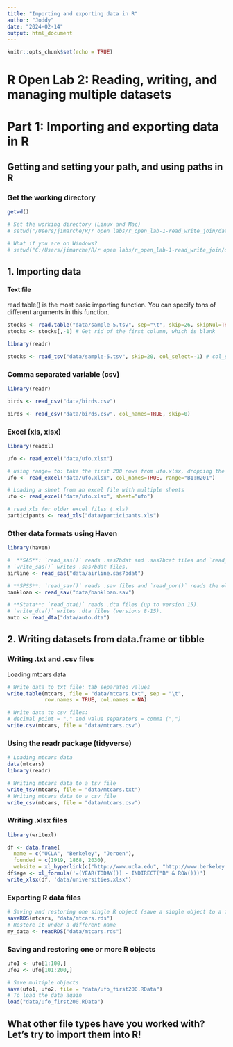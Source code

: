 ```yaml
---
title: "Importing and exporting data in R"
author: "Joddy"
date: "2024-02-14"
output: html_document
---
```


```r
knitr::opts_chunk$set(echo = TRUE)
```

# R Open Lab 2: Reading, writing, and managing multiple datasets

# Part 1: Importing and exporting data in R

## Getting and setting your path, and using paths in R

### Get the working directory
```r
getwd()

# Set the working directory (Linux and Mac)
# setwd("/Users/jimarche/R/r open labs/r_open_lab-1-read_write_join/data")

# What if you are on Windows?
# setwd("C:/Users/jimarche/R/r open labs/r_open_lab-1-read_write_join/data")
```

## 1. Importing data

#### Text file
read.table() is the most basic importing function. You can specify tons of different arguments in this function.

```r
stocks <- read.table("data/sample-5.tsv", sep="\t", skip=26, skipNul=TRUE, header=TRUE)
stocks <- stocks[,-1] # Get rid of the first column, which is blank

library(readr)

stocks <- read_tsv("data/sample-5.tsv", skip=20, col_select=-1) # col_select lets us delete column 1 in the read function
```

### Comma separated variable (csv)
```r
library(readr)

birds <- read_csv("data/birds.csv")

birds <- read_csv("data/birds.csv", col_names=TRUE, skip=0)
```

### Excel (xls, xlsx)
```r
library(readxl)

ufo <- read_excel("data/ufo.xlsx")

# using range= to: take the first 200 rows from ufo.xlsx, dropping the last 3 columns 
ufo <- read_excel("data/ufo.xlsx", col_names=TRUE, range="B1:H201")

# Loading a sheet from an excel file with multiple sheets
ufo <- read_excel("data/ufo.xlsx", sheet="ufo")

# read_xls for older excel files (.xls)
participants <- read_xls("data/participants.xls")
```

### Other data formats using Haven
```r
library(haven)

#  **SAS**: `read_sas()` reads .sas7bdat and .sas7bcat files and `read_xpt()` reads SAS transport files (version 5 and version 8).
# `write_sas()` writes .sas7bdat files.
airline <- read_sas("data/airline.sas7bdat")

# **SPSS**: `read_sav()` reads .sav files and `read_por()` reads the older .por files. `write_sav()` writes .sav files.
bankloan <- read_sav("data/bankloan.sav")

# **Stata**: `read_dta()` reads .dta files (up to version 15).
# `write_dta()` writes .dta files (versions 8-15).
auto <- read_dta("data/auto.dta")
```

## 2. Writing datasets from data.frame or tibble

### Writing .txt and .csv files
Loading mtcars data
```r
# Write data to txt file: tab separated values
write.table(mtcars, file = "data/mtcars.txt", sep = "\t",
            row.names = TRUE, col.names = NA)

# Write data to csv files:  
# decimal point = "." and value separators = comma (",")
write.csv(mtcars, file = "data/mtcars.csv")
```

### Using the readr package (tidyverse)

```r
# Loading mtcars data
data(mtcars)
library(readr)

# Writing mtcars data to a tsv file
write_tsv(mtcars, file = "data/mtcars.txt")
# Writing mtcars data to a csv file
write_csv(mtcars, file = "data/mtcars.csv")
```

### Writing .xlsx files
```r
library(writexl)

df <- data.frame(
  name = c("UCLA", "Berkeley", "Jeroen"),
  founded = c(1919, 1868, 2030),
  website = xl_hyperlink(c("http://www.ucla.edu", "http://www.berkeley.edu", NA), "homepage") )
df$age <- xl_formula('=(YEAR(TODAY()) - INDIRECT("B" & ROW()))')
write_xlsx(df, 'data/universities.xlsx')
```

### Exporting R data files

```r
# Saving and restoring one single R object (save a single object to a file):
saveRDS(mtcars, "data/mtcars.rds")
# Restore it under a different name
my_data <- readRDS("data/mtcars.rds")
```

### Saving and restoring one or more R objects

```r
ufo1 <- ufo[1:100,]
ufo2 <- ufo[101:200,]

# Save multiple objects
save(ufo1, ufo2, file = "data/ufo_first200.RData")
# To load the data again
load("data/ufo_first200.RData")
```

## What other file types have you worked with? Let's try to import them into R!

